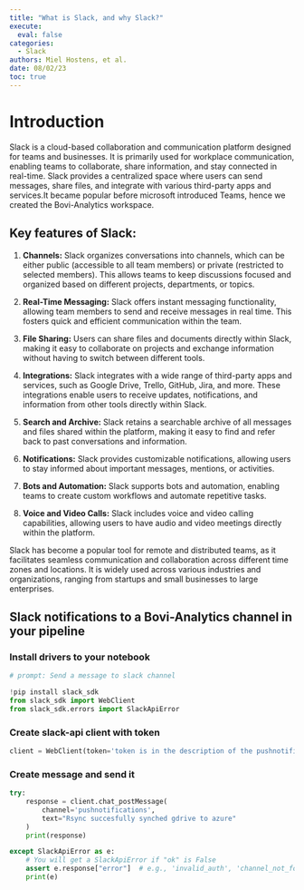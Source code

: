 ```yaml
---
title: "What is Slack, and why Slack?"
execute:
  eval: false
categories:
  - Slack
authors: Miel Hostens, et al.
date: 08/02/23
toc: true
---
```


# Introduction

Slack is a cloud-based collaboration and communication platform designed for teams and businesses. It is primarily used for workplace communication, enabling teams to collaborate, share information, and stay connected in real-time. Slack provides a centralized space where users can send messages, share files, and integrate with various third-party apps and services.It became popular before microsoft introduced Teams, hence we created the Bovi-Analytics workspace.

## Key features of Slack:

1.  **Channels:** Slack organizes conversations into channels, which can be either public (accessible to all team members) or private (restricted to selected members). This allows teams to keep discussions focused and organized based on different projects, departments, or topics.

2.  **Real-Time Messaging:** Slack offers instant messaging functionality, allowing team members to send and receive messages in real time. This fosters quick and efficient communication within the team.

3.  **File Sharing:** Users can share files and documents directly within Slack, making it easy to collaborate on projects and exchange information without having to switch between different tools.

4.  **Integrations:** Slack integrates with a wide range of third-party apps and services, such as Google Drive, Trello, GitHub, Jira, and more. These integrations enable users to receive updates, notifications, and information from other tools directly within Slack.

5.  **Search and Archive:** Slack retains a searchable archive of all messages and files shared within the platform, making it easy to find and refer back to past conversations and information.

6.  **Notifications:** Slack provides customizable notifications, allowing users to stay informed about important messages, mentions, or activities.

7.  **Bots and Automation:** Slack supports bots and automation, enabling teams to create custom workflows and automate repetitive tasks.

8.  **Voice and Video Calls:** Slack includes voice and video calling capabilities, allowing users to have audio and video meetings directly within the platform.

Slack has become a popular tool for remote and distributed teams, as it facilitates seamless communication and collaboration across different time zones and locations. It is widely used across various industries and organizations, ranging from startups and small businesses to large enterprises.

## Slack notifications to a Bovi-Analytics channel in your pipeline

### Install drivers to your notebook

``` python
# prompt: Send a message to slack channel

!pip install slack_sdk
from slack_sdk import WebClient
from slack_sdk.errors import SlackApiError
```

### Create slack-api client with token

``` python
client = WebClient(token='token is in the description of the pushnotifications channel on bovi-analytics')
```

### Create message and send it

``` python
try:
    response = client.chat_postMessage(
        channel='pushnotifications',
        text="Rsync succesfully synched gdrive to azure"
    )
    print(response)

except SlackApiError as e:
    # You will get a SlackApiError if "ok" is False
    assert e.response["error"]  # e.g., 'invalid_auth', 'channel_not_found'
    print(e)
```
